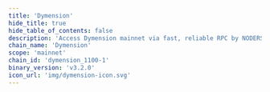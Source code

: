 ```yaml
---
title: 'Dymension'
hide_title: true
hide_table_of_contents: false
description: 'Access Dymension mainnet via fast, reliable RPC by NODERS — no limits, Omnichain-ready, and built for scalable Web3'
chain_name: 'Dymension'
scope: 'mainnet'
chain_id: 'dymension_1100-1'
binary_version: 'v3.2.0'
icon_url: 'img/dymension-icon.svg'
---
```



<ChainLayout>
  <ChainHero
    name="Dymension"
    iconUrl="img/dymension-icon.svg"
    bgColor="#dbb447"
    scope="mainnet"
    chainId="dymension_1100-1"
    nodeVersion="v3.2.0"
    token="DYM"
    stakeUrl="https://wallet.keplr.app/?modal=staking&chain=dymension_1100-1&validator_address=dymvaloper1ta56hcqaxj55wu8emarnw090gk5uq4366uz572&step_id=3&action_id=stake"
    restakeUrl="https://restake.app/dymension/dymvaloper1ta56hcqaxj55wu8emarnw090gk5uq4366uz572/stake"
    websiteUrl="https://dymension.xyz/"
    githubUrl="https://github.com/dymensionxyz"
    xUrl="https://twitter.com/dymension"
    discordUrl="https://discord.gg/dymension"
  />

  <ProductLinks
    appUrl="https://dymensionhub.org"
    appImageUrl="img/products/dymension-app.png"
    explorerUrl=""
    explorerImageUrl="img/products/dymension-exp.png"
    faucetUrl=""
  />

  <ToolsGrid
    chainName="dymension"
    scope="mainnet"
    showInstall={true}
    showUpgrade={true}
    showGenesis={true}
    showCli={true}
    showEndpoints={true}
    showStateSync={true}
    showSnapshot={true}
    showLivePeers={true}
    showSeed={true}
    showAddressBook={true}
    showExplorersList={false}
    showPublicEndpoints={false}
    showUsefulTools={false}
    showUpgradeWatcher={false}
  />

</ChainLayout>
